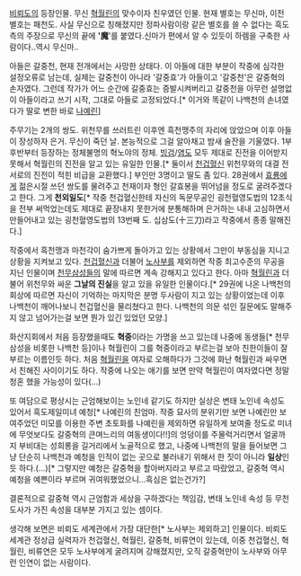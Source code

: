 [[비뢰도]]의 등장인물. 무신 [[혁월린]]의 맞수이자 친우였던 인물. 현재 별호는 무신마, 이전 별호는 패천도. 사실 무신으로 칭해졌지만 정파사람이랑 같은 별호를 쓸 수 없다는 흑도 측의 주장으로 무신의 끝에 ''''魔''''를 붙였다.신마가 편에서 알 수 있듯이 하렘을 구축한 사람이다..역시 무신마.. 

아들은 갈중천, 현재 전개에서는 사망한 상태다.
이 아들에 대한 부분이 작중에 심각한 설정오류로 남는데, 실제는 갈중천이 아니라 '갈중효'가 아들이고 '갈중천'은 갈중혁의 손자였다. 그런데 작가가 어느 순간에 갈중효는 증발시켜버리고 갈중천을 아무런 설명없이 아들이라고 쓰기 시작, 그대로 아들로 고정되었다.[* 이거와 똑같이 나백천의 손녀였다가 딸로 변한 바로 [[나예린]]]

주무기는 2개의 쌍도. 위천무를 쓰러트린 이후엔 흑천맹주의 자리에 앉았으며 이후 아들이 장성하자 은거. 무신이 죽던 날. 본능적으로 그걸 알아채고 밤새 술잔을 기울였다. 1부 후반부터 등장하는 정체불명의 혁노야의 정체. [[빙검]]/[[염도]] 모두 제대로 진전을 이어받지 못해서 혁월린의 진전을 알고 있는 유일한 인물.[* 둘이서 [[천겁혈신]] 위천무와의 대결 전 서로의 진전이 적힌 비급을 교환했다.] 부인만 3명이고 딸도 좀 있다. 28권에서 [[효룡]]에게 젊은시절 쓰던 쌍도를 물려주고 천재이자 형인 갈효봉을 뛰어넘을 정도로 굴려주겠다고 한다. 그게 '''천외일도'''[* 작중 천겁혈신한테 자신의 독문무공인 굉천혈영도법의 12초식을 전부 써먹었는데도 제대로 끝장내지 못한거에 분통해하며 은거하는 내내 고심하면서 만들어내고 있는 굉천혈영도법의 13번째 도. 십삼도(十三刀)라고 작중에서 종종 말해진다.]

작중에서 흑천맹과 마천각이 숨가쁘게 돌아가고 있는 상황에서 그만이 부동심을 지니고 상황을 지켜보고 있다. [[천겁혈신]]과 더불어 [[노사부]]를 제외하면 작중 최고수준의 무공을 지닌 인물이며 [[천무삼성]]들의 말에 따르면 계속 강해지고 있다고 한다. 아마 [[혁월린]]과 더불어 위천무와 싸운 '''그날의 진실'''을 알고 있을 유일한 인물이다.[* 29권에 나온 나백천의 회상에 따르면 자신이 기억하는 마지막은 분명 두사람이 지고 있는 상황이었는데 이후 나백천이 깨어나보니 천겁혈신을 물리쳤다고 한다. 나백천의 의문 섞인 질문에도 말해주지 않고 넘어가는걸 보면 뭔가 있긴 있었던 모양.]

화산지회에서 처음 등장했을때도 '''혁중'''이라는 가명을 쓰고 있는데 나중에 동생들[* 천무삼성을 비롯한 나백천 등]이나 혁월린이 그를 혁중이라고 부르는걸 보아 친한이들이 잘 부르는 이름인듯 하다. 처음 [[혁월린]]을 여자로 오해하다가 그것에 화난 혁월린과 싸우면서 친해진 사이이기도 하다. 작중에 나오는 애기를 보면 만약 혁월린이 여자였다면 정말 청혼 했을 가능성이 있다(…)

또 여담으로 평상시는 근엄해보이는 노인네 같기도 하지만 실상은 변태 노인네 속성도 있어서 흑도제일미녀 예청[* 나예린의 친엄마. 작중 묘사의 분위기만 보면 나예린만 보여주었던 미모를 이용한 주변 초토화를 나예린을 제외하면 유일하게 보여줄 정도로 미녀에 무엇보다도 갈중혁의 큰며느리의 여동생이다!!]의 엉덩이를 주물럭거리면서 얼굴까지 부비대는 성희롱을 길거리에서 노골적으로 했고, 나중에 나백천의 말을 들어보면 그냥 단순히 나백천과 예청을 인적이 없는 곳으로 불러내기 위해서 한 짓이 아니라 '''일상'''인듯 하다.(...)[* 그렇지만 예청은 갈중혁을 할아버지라고 부르고 따랐었고, 갈중혁 역시 예청을 예쁜이라 부르며 귀여워했었으니...흑심은 없는건가?] 

결론적으로 갈중혁 역시 근엄함과 세상을 구하겠다는 책임감, 변태 노인네 속성 등 무천도사가 가진 속성을 대부분 가지고 있는 셈이다.

생각해 보면은 비뢰도 세계관에서 가장 대단한[* 노사부는 제외하고] 인물이다. 비뢰도 세계관 정상급 실력자가 천겁혈신, 혁월린, 갈중혁, 비류연이 있는데, 이중 천겁혈신, 혁월린, 비류연은 모두 노사부에게 굴려지며 강해졌지만, 오직 갈중혁만이 노사부와 아무런 인연이 없는 사람이다.
